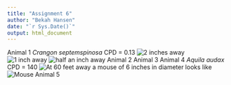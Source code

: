 ```yaml
---
title: "Assignment 6"
author: "Bekah Hansen"
date: "`r Sys.Date()`"
output: html_document
---
```


Animal 1
*Crangon septemspinosa* CPD = 0.13
![2 inches away](images/2in.png)
![1 inch away](images/1in.png)
![half an inch away](images/0.5in.png)
Animal 2
Animal 3
Animal 4
*Aquila audax* CPD = 140
![At 60 feet away a mouse of 6 inches in diameter looks like](Assignments/720inaway6indiameter mouseeagle.png)
![Mouse](Assignments/fourthimage.jpg)
Animal 5